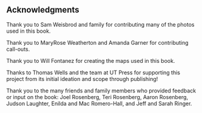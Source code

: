 ## Acknowledgments

Thank you to Sam Weisbrod and family for contributing many of the photos used in this book.

Thank you to MaryRose Weatherton and Amanda Garner for contributing call-outs.

Thank you to Will Fontanez for creating the maps used in this book.

Thanks to Thomas Wells and the team at UT Press for supporting this project from its initial ideation and scope through publishing!

Thank you to the many friends and family members who provided feedback or input on the book: Joel Rosenberg, Teri Rosenberg, Aaron Rosenberg, Judson Laughter, Enilda and Mac Romero-Hall, and Jeff and Sarah Ringer.